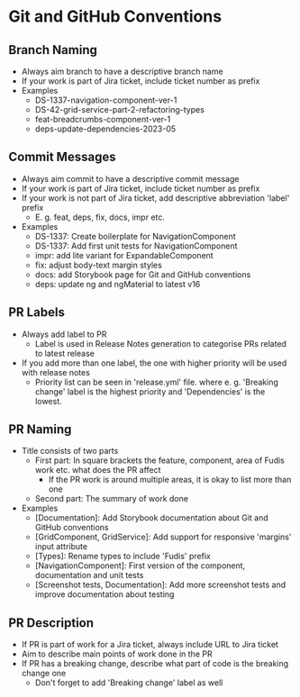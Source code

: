 
<Meta title="Documentation/Development/Tooling/Git and GitHub Conventions" />

# Git and GitHub Conventions

## Branch Naming

- Always aim branch to have a descriptive branch name
- If your work is part of Jira ticket, include ticket number as prefix
- Examples
  - DS-1337-navigation-component-ver-1
  - DS-42-grid-service-part-2-refactoring-types
  - feat-breadcrumbs-component-ver-1
  - deps-update-dependencies-2023-05

## Commit Messages

- Always aim commit to have a descriptive commit message
- If your work is part of Jira ticket, include ticket number as prefix
- If your work is not part of Jira ticket, add descriptive abbreviation 'label' prefix
  - E. g. feat, deps, fix, docs, impr etc.
- Examples
  - DS-1337: Create boilerplate for NavigationComponent
  - DS-1337: Add first unit tests for NavigationComponent
  - impr: add lite variant for ExpandableComponent
  - fix: adjust body-text margin styles
  - docs: add Storybook page for Git and GitHub conventions
  - deps: update ng and ngMaterial to latest v16

## PR Labels

- Always add label to PR
  - Label is used in Release Notes generation to categorise PRs related to latest release
- If you add more than one label, the one with higher priority will be used with release notes
  - Priority list can be seen in 'release.yml' file. where e. g. 'Breaking change' label is the highest priority and 'Dependencies' is the lowest.

## PR Naming

- Title consists of two parts
  - First part: In square brackets the feature, component, area of Fudis work etc. what does the PR affect
    - If the PR work is around multiple areas, it is okay to list more than one
  - Second part: The summary of work done
- Examples
  - \[Documentation]: Add Storybook documentation about Git and GitHub conventions
  - \[GridComponent, GridService]: Add support for responsive 'margins' input attribute
  - \[Types]: Rename types to include 'Fudis' prefix
  - \[NavigationComponent]: First version of the component, documentation and unit tests
  - \[Screenshot tests, Documentation]: Add more screenshot tests and improve documentation about testing

## PR Description

- If PR is part of work for a Jira ticket, always include URL to Jira ticket
- Aim to describe main points of work done in the PR
- If PR has a breaking change, describe what part of code is the breaking change one
  - Don't forget to add 'Breaking change' label as well

